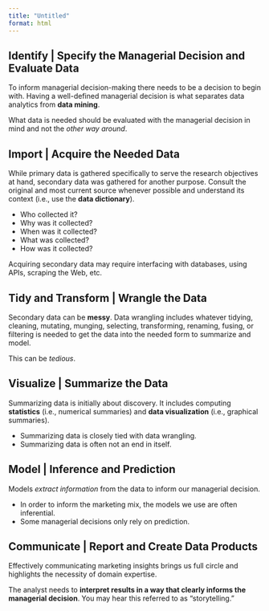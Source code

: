 ```yaml
---
title: "Untitled"
format: html
---
```


## Identify | Specify the Managerial Decision and Evaluate Data

To inform managerial decision-making there needs to be a decision to begin with. Having a well-defined managerial decision is what separates data analytics from **data mining**.

What data is needed should be evaluated with the managerial decision in mind and not the *other way around*.

## Import | Acquire the Needed Data

While primary data is gathered specifically to serve the research objectives at hand, secondary data was gathered for another purpose. Consult the original and most current source whenever possible and understand its context (i.e., use the **data dictionary**).

- Who collected it?
- Why was it collected?
- When was it collected?
- What was collected?
- How was it collected?

Acquiring secondary data may require interfacing with databases, using APIs, scraping the Web, etc.

## Tidy and Transform | Wrangle the Data

Secondary data can be **messy**. Data wrangling includes whatever tidying, cleaning, mutating, munging, selecting, transforming, renaming, fusing, or filtering is needed to get the data into the needed form to summarize and model.

This can be *tedious*.

## Visualize | Summarize the Data

Summarizing data is initially about discovery. It includes computing **statistics** (i.e., numerical summaries) and **data visualization** (i.e., graphical summaries).

- Summarizing data is closely tied with data wrangling.
- Summarizing data is often not an end in itself.

## Model | Inference and Prediction

Models *extract information* from the data to inform our managerial decision.

- In order to inform the marketing mix, the models we use are often inferential.
- Some managerial decisions only rely on prediction.

## Communicate | Report and Create Data Products

Effectively communicating marketing insights brings us full circle and highlights the necessity of domain expertise.

The analyst needs to **interpret results in a way that clearly informs the managerial decision**. You may hear this referred to as "storytelling."